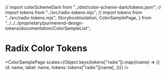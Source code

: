// import colorSchemeDark from "../dist/color-scheme-dark/tokens.json";
// import tokens from "../src/radix-tokens.mjs";
// import tokens from "../src/radix-tokens.mjs";
  StorybookIsolation,
  ColorSamplePage,
} from "../../../proprietary/purmerend-design-tokens/documentation/ColorSampleList";

<Meta title="Radix/Basis Tokens" />

# Radix Color Tokens

<ColorSamplePage
  scales={Object.keys(tokens["radix"]).map((name) => ({
    id: name,
    label: name,
    tokens: tokens["radix"][name],
  }))}
/>
